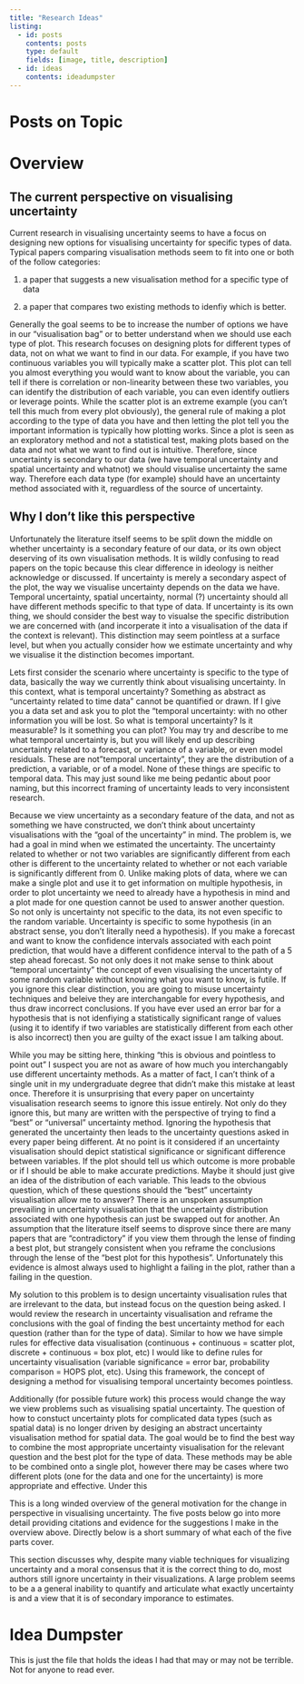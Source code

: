 ```yaml
---
title: "Research Ideas"
listing:
  - id: posts
    contents: posts
    type: default
    fields: [image, title, description]
  - id: ideas
    contents: ideadumpster
---
```

# Posts on Topic

::: {#posts}
:::

# Overview 
## The current perspective on visualising uncertainty
Current research in visualising uncertainty seems to have a focus on designing new options for visualising uncertainty for specific types of data. Typical papers comparing visualisation methods seem to fit into one or both of the follow categories:

1) a paper that suggests a new visualisation method for a specific type of data  

2) a paper that compares two existing methods to idenfiy which is better.  

Generally the goal seems to be to increase the number of options we have in our "visualisation bag" or to better understand when we should use each type of plot. This research focuses on designing plots for different types of data, not on what we want to find in our data. For example, if you have two continuous variables you will typically make a scatter plot. This plot can tell you almost everything you would want to know about the variable, you can tell if there is correlation or non-linearity between these two variables, you can identify the distribution of each variable, you can even identify outliers or leverage points. While the scatter plot is an extreme example (you can't tell this much from every plot obviously), the general rule of making a plot according to the type of data you have and then letting the plot tell you the important information is typically how plotting works. Since a plot is seen as an exploratory method and not a statistical test, making plots based on the data and not what we want to find out is intuitive. Therefore, since uncertainty is secondary to our data (we have temporal uncertainty and spatial uncertainty and whatnot) we should visualise uncertainty the same way. Therefore each data type (for example) should have an uncertainty method associated with it, reguardless of the source of uncertainty.

## Why I don't like this perspective
Unfortunately the literature itself seems to be split down the middle on whether uncertainty is a secondary feature of our data, or its own object deserving of its own visualisation methods. It is wildly confusing to read papers on the topic because this clear difference in ideology is neither acknowledge or discussed. If uncertainty is merely a secondary aspect of the plot, the way we visualise uncertainty depends on the data we have. Temporal uncertainty, spatial uncertainty, normal (?) uncertainty should all have different methods specific to that type of data. If uncertainty is its own thing, we should consider the best way to visualse the specific distribution we are concerned with (and incorperate it into a visualisation of the data if the context is relevant). This distinction may seem pointless at a surface level, but when you actually consider how we estimate uncertainty and why we visualise it the distinction becomes important.

Lets first consider the scenario where uncertainty is specific to the type of data, basically the way we currently think about visualising uncertainty. In this context, what is temporal uncertainty? Something as abstract as "uncertainty related to time data" cannot be quantified or drawn. If I give you a data set and ask you to plot the "temporal uncertainty: with no other information you will be lost. So what is temporal uncertainty? Is it measurable? Is it something you can plot? You may try and describe to me what temporal uncertainty is, but you will likely end up describing uncertainty related to a forecast, or variance of a variable, or even model residuals. These are not "temporal uncertainty", they are the distribution of a prediction, a variable, or of a model. None of these things are specific to temporal data. This may just sound like me being pedantic about poor naming, but this incorrect framing of uncertainty leads to very inconsistent research.

Because we view uncertainty as a secondary feature of the data, and not as something we have constructed, we don't think about uncertainty visualisations with the "goal of the uncertainty" in mind. The problem is, we had a goal in mind when we estimated the uncertainty. The uncertainty related to whether or not two variables are significantly different from each other is different to the uncertainty related to whether or not each variable is significantly different from 0. Unlike making plots of data, where we can make a single plot and use it to get information on multiple hypothesis, in order to plot uncertainty we need to already have a hypothesis in mind and a plot made for one question cannot be used to answer another question. So not only is uncertainty not specific to the data, its not even specific to the random variable. Uncertainty is specific to some hypothesis (in an abstract sense, you don't literally need a hypothesis). If you make a forecast and want to know the confidence intervals associated with each point prediction, that would have a different confidence interval to the path of a 5 step ahead forecast. So not only does it not make sense to think about "temporal uncertainty" the concept of even visualising the uncertainty of some random variable without knowing what you want to know, is futile. If you ignore this clear distinction, you are going to misuse uncertainty techniques and beleive they are interchangable for every hypothesis, and thus draw incorrect conclusions. If you have ever used an error bar for a hypothesis that is not idenfiying a statistically significant range of values (using it to identify if two variables are statistically different from each other is also incorrect) then you are guilty of the exact issue I am talking about. 

While you may be sitting here, thinking "this is obvious and pointless to point out" I suspect you are not as aware of how much you interchangably use different uncertainty methods. As a matter of fact, I can't think of a single unit in my undergraduate degree that didn't make this mistake at least once. Therefore it is unsurprising that every paper on uncertainty visualisation research seems to ignore this issue entirely. Not only do they ignore this, but many are written with the perspective of trying to find a "best" or "universal" uncertainty method. Ignoring the hypothesis that generated the uncertainty then leads to the uncertainty questions asked in every paper being different. At no point is it considered if an uncertainty visualisation should depict statistical significance or significant difference between variables. If the plot should tell us which outcome is more probable or if I should be able to make accurate predictions. Maybe it should just give an idea of the distribution of each variable. This leads to the obvious question, which of these questions should the "best" uncertainty visualisation allow me to answer? There is an unspoken assumption prevailing in uncertainty visualisation that the uncertainty distribution associated with one hypothesis can just be swapped out for another. An assumption that the literature itself seems to disprove since there are many papers that are "contradictory" if you view them through the lense of finding a best plot, but strangely consistent when you reframe the conclusions through the lense of the "best plot for this hypothesis". Unfortunately this evidence is almost always used to highlight a failing in the plot, rather than a failing in the question.

My solution to this problem is to design uncertainty visualisation rules that are irrelevant to the data, but instead focus on the question being asked. I would review the research in uncertainty visualisation and reframe the conclusions with the goal of finding the best uncertainty method for each question (rather than for the type of data). Similar to how we have simple rules for effective data visualisation (continuous + continuous = scatter plot, discrete + continuous = box plot, etc) I would like to define rules for uncertainty visualisation (variable significance = error bar, probability comparison = HOPS plot, etc). Using this framework, the concept of designing a method for visualising temporal uncertainty becomes pointless.

Additionally (for possible future work) this process would change the way we view problems such as visualising spatial uncertainty. The question of how to constuct uncertainty plots for complicated data types (such as spatial data) is no longer driven by desiging an abstract uncertainty visualisation method for spatial data. The goal would be to find the best way to combine the most appropriate uncertainty visualisation for the relevant question and the best plot for the type of data. These methods may be able to be combined onto a single plot, however there may be cases where two different plots (one for the data and one for the uncertainty) is more appropriate and effective. Under this

This is a long winded overview of the general motivation for the change in perspective in visualising uncertainty. The five posts below go into more detail providing citations and evidence for the suggestions I make in the overview above. Directly below is a short summary of what each of the five parts cover. 

This section discusses why, despite many viable techniques for visualizing uncertainty and a moral consensus that it is the correct thing to do, most authors still ignore uncertainty in their visualizations. A large problem seems to be a a general inability to quantify and articulate what exactly uncertainty is and a view that it is of secondary imporance to estimates.





# Idea Dumpster
This is just the file that holds the ideas I had that may or may not be terrible. Not for anyone to read ever.

::: {#ideas}
:::